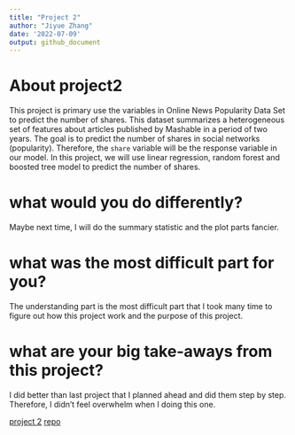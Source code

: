```yaml
---
title: "Project 2"
author: "Jiyue Zhang"
date: '2022-07-09'
output: github_document
---
```


# About project2
This project is primary use the variables in Online News Popularity Data Set to predict the number of shares.
This dataset summarizes a heterogeneous set of features about articles published by Mashable in a period of two years. The goal is to predict the number of shares in social networks (popularity). Therefore, the `share` variable will be the response variable in our model.
In this project, we will use linear regression, random forest and boosted tree model to predict the number of shares.

# what would you do differently?
Maybe next time, I will do the summary statistic and the plot parts fancier. 

# what was the most difficult part for you?
The understanding part is the most difficult part that I took many time to figure out how this project work and the purpose of this project. 

# what are your big take-aways from this project?
I did better than last project that I planned ahead and did them step by step. Therefore, I didn't feel overwhelm when I doing this one.

[project 2](https://cmknezev.github.io/ST-558-Project-2/) 
[repo](https://github.com/cmknezev/ST-558-Project-2)